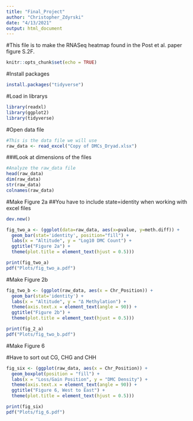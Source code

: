 ```yaml
---
title: "Final_Project"
author: "Christopher_Zdyrski"
date: "4/13/2021"
output: html_document
---
```

#This file is to make the RNASeq heatmap found in the Post et al. paper figure S.2F.
```r
knitr::opts_chunk$set(echo = TRUE)
```

#Install packages
```r
install.packages("tidyverse")
```

#Load in librarys
```r
library(readxl)
library(ggplot2)
library(tidyverse)
```

#Open data file
```r
#This is the data file we will use
raw_data <- read_excel("Copy of DMCs_Dryad.xlsx")
```

###Look at dimensions of the files
```r
#Analyze the raw_data file
head(raw_data)
dim(raw_data)
str(raw_data)
colnames(raw_data)
```

#Make Figure 2a
##You have to include state=identity when working with excel files
```r
dev.new() 

fig_two_a <- (ggplot(data=raw_data, aes(x=pvalue, y=meth.diff)) +
  geom_bar(stat='identity', position="fill") +
  labs(x = "Altitude", y = "Log10 DMC Count") +
  ggtitle("Figure 2a") +
  theme(plot.title = element_text(hjust = 0.5)))

print(fig_two_a)
pdf("Plots/fig_two_a.pdf")
```



#Make Figure 2b
```r
fig_two_b <- (ggplot(raw_data, aes(x = Chr_Position)) +
  geom_bar(stat='identity') +
  labs(x = "Altitude", y = "Δ Methylation") +
  theme(axis.text.x = element_text(angle = 90)) +
  ggtitle("Figure 2b") +
  theme(plot.title = element_text(hjust = 0.5)))

print(fig_2_a)
pdf("Plots/fig_two_b.pdf")
```

#Make Figure 6

#Have to sort out CG, CHG and CHH
```r
fig_six <- (ggplot(raw_data, aes(x = Chr_Position)) +
  geom_boxplot(position = "fill") +
  labs(x = "Loss/Gain Position", y = "DMC Density") +
  theme(axis.text.x = element_text(angle = 90)) +
  ggtitle("Figure 6, West to East") +
  theme(plot.title = element_text(hjust = 0.5)))

print(fig_six)
pdf("Plots/fig_6.pdf")
```